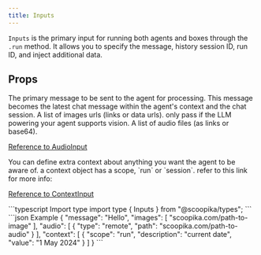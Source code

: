 ```yaml
---
title: Inputs
---
```


`Inputs` is the primary input for running both agents and boxes through the `.run` method. It allows you to specify the message, history session ID, run ID, and inject additional data.

## Props

<ParamField path="message" type="string">
  The primary message to be sent to the agent for processing. This message becomes the latest chat message within the agent's context and the chat session.
</ParamField>

<ParamField path="images" type="string[]">
  A list of images urls (links or data urls). only pass if the LLM powering your agent supports vision.
</ParamField>

<ParamField path="audio" type="AudioInput[]">
  A list of audio files (as links or base64).

  [Reference to AudioInput](/api-reference/audio-input)
</ParamField>

<ParamField path="context" type="ContextInput[]">
  You can define extra context about anything you want the agent to be aware of.
  a context object has a scope, `run` or `session`. refer to this link for more info:

  [Reference to ContextInput](/api-reference/context-input)
</ParamField>


<RequestExample>
```typescript Import type
import type { Inputs } from "@scoopika/types";
```
</RequestExample>

<ResponseExample>
```json Example
{
  "message": "Hello",
  "images": [ "scoopika.com/path-to-image" ],
  "audio": [
    {
      "type": "remote",
      "path": "scoopika.com/path-to-audio"
    }
  ],
  "context": [
    {
      "scope": "run",
      "description": "current date",
      "value": "1 May 2024"
    }
  ]
}
```
</ResponseExample>